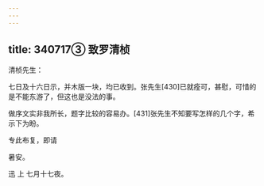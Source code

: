 ```yaml
---
---
---
```

title: 340717③ 致罗清桢
---




清桢先生：

七日及十六日示，并木版一块，均已收到。张先生[430]已就痊可，甚慰，可惜的是不能东游了，但这也是没法的事。

做序文实非我所长，题字比较的容易办。[431]张先生不知要写怎样的几个字，希示下为盼。

专此布复，即请

暑安。

迅 上 七月十七夜。
